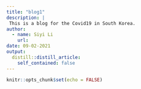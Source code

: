 ```yaml
---
title: "blog1"
description: |
 This is a blog for the Covid19 in South Korea.
author:
  - name: Siyi Li
    url: 
date: 09-02-2021
output:
  distill::distill_article:
    self_contained: false
---
```



```r
knitr::opts_chunk$set(echo = FALSE)
```

